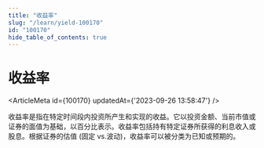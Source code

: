 ```yaml
---
title: "收益率"
slug: "/learn/yield-100170"
id: "100170"
hide_table_of_contents: true
---
```



# 收益率

<ArticleMeta id={100170} updatedAt={'2023-09-26 13:58:47'} />
<div className='border-solid border-b border-t-0 my-4 border-[var(--ifm-color-gray-300)]' />

收益率是指在特定时间段内投资所产生和实现的收益。它以投资金额、当前市值或证券的面值为基础，以百分比表示。收益率包括持有特定证券所获得的利息收入或股息。根据证券的估值 (固定 vs.波动)，收益率可以被分类为已知或预期的。
